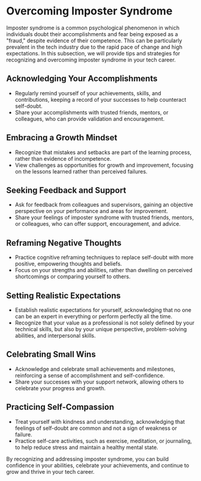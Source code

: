 # Overcoming Imposter Syndrome

Imposter syndrome is a common psychological phenomenon in which individuals doubt their accomplishments and fear being
exposed as a "fraud," despite evidence of their competence. This can be particularly prevalent in the tech industry due
to the rapid pace of change and high expectations. In this subsection, we will provide tips and strategies for recognizing
and overcoming imposter syndrome in your tech career.

## Acknowledging Your Accomplishments

- Regularly remind yourself of your achievements, skills, and contributions, keeping a record of your successes to help
  counteract self-doubt.
- Share your accomplishments with trusted friends, mentors, or colleagues, who can provide validation and encouragement.

## Embracing a Growth Mindset

- Recognize that mistakes and setbacks are part of the learning process, rather than evidence of incompetence.
- View challenges as opportunities for growth and improvement, focusing on the lessons learned rather than perceived
  failures.

## Seeking Feedback and Support

- Ask for feedback from colleagues and supervisors, gaining an objective perspective on your performance and areas for
  improvement.
- Share your feelings of imposter syndrome with trusted friends, mentors, or colleagues, who can offer support,
  encouragement, and advice.

## Reframing Negative Thoughts

- Practice cognitive reframing techniques to replace self-doubt with more positive, empowering thoughts and beliefs.
- Focus on your strengths and abilities, rather than dwelling on perceived shortcomings or comparing yourself to others.

## Setting Realistic Expectations

- Establish realistic expectations for yourself, acknowledging that no one can be an expert in everything or perform
  perfectly all the time.
- Recognize that your value as a professional is not solely defined by your technical skills, but also by your unique
  perspective, problem-solving abilities, and interpersonal skills.

## Celebrating Small Wins

- Acknowledge and celebrate small achievements and milestones, reinforcing a sense of accomplishment and self-confidence.
- Share your successes with your support network, allowing others to celebrate your progress and growth.

## Practicing Self-Compassion

- Treat yourself with kindness and understanding, acknowledging that feelings of self-doubt are common and not a sign of
  weakness or failure.
- Practice self-care activities, such as exercise, meditation, or journaling, to help reduce stress and maintain a
  healthy mental state.

By recognizing and addressing imposter syndrome, you can build confidence in your abilities, celebrate your achievements,
and continue to grow and thrive in your tech career.
